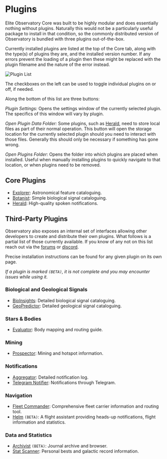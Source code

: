 # Plugins

Elite Observatory Core was built to be highly modular and does essentially nothing without plugins. Naturally this would not be a particularly useful package to install in that condition, so the commonly distributed version of Observatory is bundled with three plugins out-of-the-box.

Currently installed plugins are listed at the top of the Core tab, along with the type(s) of plugins they are, and the installed version number. If any errors prevent the loading of a plugin then these might be replaced with the plugin filename and the nature of the error instead.

![Plugin List](/plugin-list.png)

The checkboxes on the left can be used to toggle individual plugins on or off, if needed.

Along the bottom of this list are three buttons:

*Plugin Settings:* Opens the settings window of the currently selected plugin. The specifics of this window will vary by plugin.

*Open Plugin Data Folder:* Some plugins, such as [Herald](/usage/plugins/herald), need to store local files as part of their normal operation. This button will open the storage location for the currently selected plugin should you need to interact with those files. Generally this should only be necessary if something has gone wrong.

*Open Plugins Folder:* Opens the folder into which plugins are placed when installed. Useful when manually installing plugins to quickly navigate to that location, or when plugins need to be removed.


## Core Plugins

* [Explorer](/usage/plugins/explorer): Astronomical feature cataloguing.
* [Botanist](/usage/plugins/botanist): Simple biological signal cataloguing.
* [Herald](/usage/plugins/herald): High-quality spoken notifications.

## Third-Party Plugins

Observatory also exposes an internal set of interfaces allowing other developers to create and distribute their own plugins. What follows is a partial list of those currently available. If you know of any not on this list reach out via the [forums](https://forums.frontier.co.uk/threads/elite-observatory-search-your-journal-for-potentially-interesting-objects-or-notify-you-of-new-ones-on-the-fly-while-exploring.521544/) or [discord](https://discord.gg/RAFDHsY).

Precise installation instructions can be found for any given plugin on its own page.

*If a plugin is marked `(BETA)`, it is not complete and you may encounter issues while using it.*


### Biological and Geological Signals

  * [BioInsights](/usage/plugins/thirdparty/bioinsights): Detailed biological signal cataloguing.
  * [GeoPredictor](/usage/plugins/thirdparty/geopredictor): Detailed geological signal cataloguing.

### Stars & Bodies

  * [Evaluator](/usage/plugins/thirdparty/evaluator): Body mapping and routing guide.

### Mining

  * [Prospector](/usage/plugins/thirdparty/prospector): Mining and hotspot information.

### Notifications

  * [Aggregator](/usage/plugins/thirdparty/aggregator): Detailed notification log.
  * [Telegram Notifier](/usage/plugins/thirdparty/telegram): Notifications through Telegram.

### Navigation

  * [Fleet Commander](/usage/plugins/thirdparty/fleetcommander): Comprehensive fleet carrier information and routing tool.
  * [Helm](/usage/plugins/thirdparty/helm) `(BETA)`: A flight assistant providing heads-up notifications, flight information and statistics.

### Data and Statistics

  * [Archivist](/usage/plugins/thirdparty/archivist) `(BETA)`: Journal archive and browser.
  * [Stat Scanner](/usage/plugins/thirdparty/statscanner): Personal bests and galactic record information.
